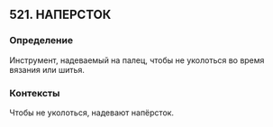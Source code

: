 ## 521. НАПЕРСТОК
### Определение
Инструмент, надеваемый на палец, чтобы не уколоться во время вязания или шитья.

### Контексты
Чтобы не уколоться, надевают напёрсток.

